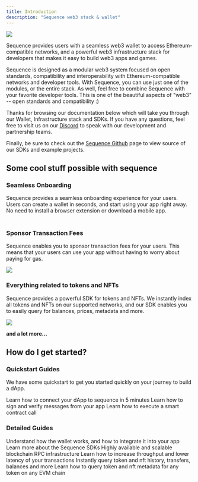 ```yaml
---
title: Introduction
description: "Sequence web3 stack & wallet"
---
```


<Frame>
  <img src="/assets/images/sequence-bg.jpeg" />
</Frame>


Sequence provides users with a seamless web3 wallet to access Ethereum-compatible networks, and a powerful web3 infrastructure stack for developers that makes it easy to build web3 apps and games.

Sequence is designed as a modular web3 system focused on open standards, compatibility and interoperability with Ethereum-compatible networks and developer tools. With Sequence, you can use just one of the modules, or the entire stack. As well, feel free to combine Sequence with your favorite developer tools. This is one of the beautiful aspects of "web3" -- open standards and compatibility :)

Thanks for browsing our documentation below which will take you through our Wallet, Infrastructure stack and SDKs. If you have any questions, feel free to visit us on our [Discord](https://discord.gg) to speak with our development and partnership teams.

Finally, be sure to check out the [Sequence Github](https://github.com/0xsequence) page to view source of our SDKs and example projects.


## Some cool stuff possible with sequence

### Seamless Onboarding

Sequence provides a seamless onboarding experience for your users. Users can create a wallet in seconds, and start using your app right away. No need to install a browser extension or download a mobile app.
<Frame height="5" width="5">
<img height="5" src="/assets/onboarding.jpeg" />
</Frame>

### Sponsor Transaction Fees

Sequence enables you to sponsor transaction fees for your users. This means that your users can use your app without having to worry about paying for gas.

<Frame>
  <img src="/assets/images/sequence_free_fee.png" />
</Frame>

### Everything related to tokens and NFTs

Sequence provides a powerful SDK for tokens and NFTs. We instantly index all tokens and NFTs on our supported networks, and our SDK enables you to easily query for balances, prices, metadata and more.

<Frame>
  <img src="/assets/images/nft_prices.png" />
</Frame>

**and a lot more...**

## How do I get started?

### Quickstart Guides

We have some quickstart to get you started quickly on your journey to build a dApp.

<CardGroup cols={2}>
  <Card title="Connecting Wallet" href="/quickstart-guides/connecting-wallet">
    Learn how to connect your dApp to sequence in 5 minutes
  </Card>
  <Card title="Signing Messages" href="/quickstart-guides/signing-messages">
    Learn how to sign and verify messages from your app
  </Card>
  <Card title="Sending Transactions" href="/quickstart-guides/erc20-token">
    Learn how to execute a smart contract call
  </Card>
</CardGroup>


### Detailed Guides

<CardGroup cols={2}>
  <Card title="Wallet" href="/wallet/introduction">
    Understand how the wallet works, and how to integrate it into your app
  </Card>
  <Card title="Unity SDK">
    Learn more about the Sequence SDKs
  </Card>
</CardGroup>
<CardGroup cols={2}>
  <Card title="Node Gateway">
    Highly available and scalable blockchain RPC infrastructure
  </Card>
  <Card title="Relayer">
    Learn how to increase throughput and lower latency of your transactions
  </Card>
  <Card title="Indexer">
    Instantly query token and nft history, transfers, balances and more
  </Card>
  <Card title="Metadata">
    Learn how to query token and nft metadata for any token on any EVM chain
  </Card>
</CardGroup>